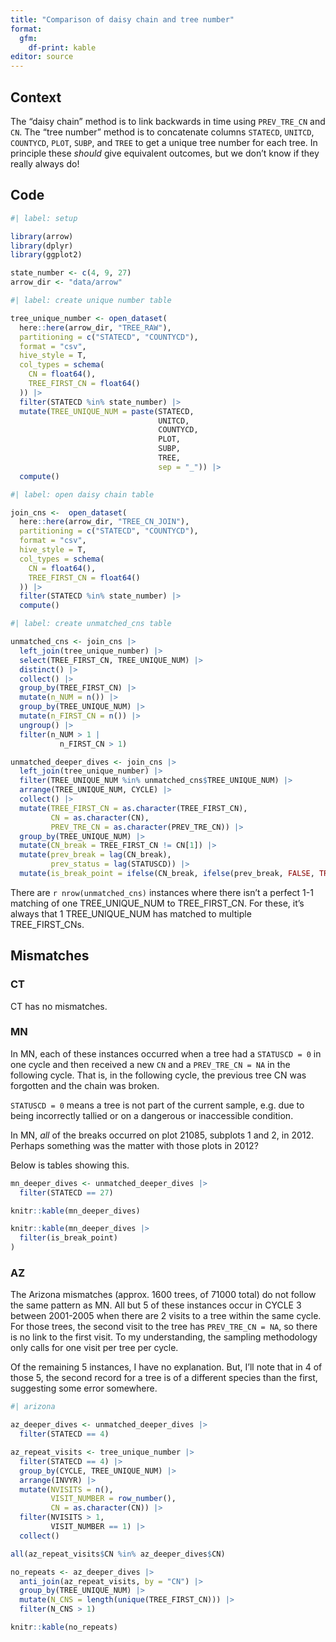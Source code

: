 ```yaml
---
title: "Comparison of daisy chain and tree number"
format: 
  gfm: 
    df-print: kable
editor: source
---
```


## Context

The "daisy chain" method is to link backwards in time using `PREV_TRE_CN` and `CN`. The "tree number" method is to concatenate columns `STATECD`, `UNITCD`, `COUNTYCD`, `PLOT`, `SUBP`, and `TREE` to get a unique tree number for each tree. In principle these _should_ give equivalent outcomes, but we don't know if they really always do!

## Code 

```r
#| label: setup

library(arrow)
library(dplyr)
library(ggplot2)

state_number <- c(4, 9, 27)
arrow_dir <- "data/arrow"

```


```r
#| label: create unique number table

tree_unique_number <- open_dataset(
  here::here(arrow_dir, "TREE_RAW"),
  partitioning = c("STATECD", "COUNTYCD"),
  format = "csv",
  hive_style = T,
  col_types = schema(
    CN = float64(),
    TREE_FIRST_CN = float64()
  )) |>
  filter(STATECD %in% state_number) |>
  mutate(TREE_UNIQUE_NUM = paste(STATECD,
                                 UNITCD,
                                 COUNTYCD,
                                 PLOT,
                                 SUBP,
                                 TREE, 
                                 sep = "_")) |>
  compute()
```


```r
#| label: open daisy chain table

join_cns <-  open_dataset(
  here::here(arrow_dir, "TREE_CN_JOIN"),
  partitioning = c("STATECD", "COUNTYCD"),
  format = "csv",
  hive_style = T,
  col_types = schema(
    CN = float64(),
    TREE_FIRST_CN = float64()
  )) |>
  filter(STATECD %in% state_number) |>
  compute()

```


```r
#| label: create unmatched_cns table

unmatched_cns <- join_cns |>
  left_join(tree_unique_number) |>
  select(TREE_FIRST_CN, TREE_UNIQUE_NUM) |> 
  distinct() |>
  collect() |> 
  group_by(TREE_FIRST_CN) |>
  mutate(n_NUM = n()) |>
  group_by(TREE_UNIQUE_NUM) |>
  mutate(n_FIRST_CN = n()) |>
  ungroup() |>
  filter(n_NUM > 1 |
           n_FIRST_CN > 1)

unmatched_deeper_dives <- join_cns |>
  left_join(tree_unique_number) |>
  filter(TREE_UNIQUE_NUM %in% unmatched_cns$TREE_UNIQUE_NUM) |>
  arrange(TREE_UNIQUE_NUM, CYCLE) |>
  collect() |>
  mutate(TREE_FIRST_CN = as.character(TREE_FIRST_CN),
         CN = as.character(CN),
         PREV_TRE_CN = as.character(PREV_TRE_CN)) |>
  group_by(TREE_UNIQUE_NUM) |>
  mutate(CN_break = TREE_FIRST_CN != CN[1]) |>
  mutate(prev_break = lag(CN_break),
         prev_status = lag(STATUSCD)) |>
  mutate(is_break_point = ifelse(CN_break, ifelse(prev_break, FALSE, TRUE), FALSE)) 


```

There are `r nrow(unmatched_cns)` instances where there isn't a perfect 1-1 matching of one TREE_UNIQUE_NUM to TREE_FIRST_CN. 
For these, it's always that 1 TREE_UNIQUE_NUM has matched to multiple TREE_FIRST_CNs. 

## Mismatches

### CT

CT has no mismatches.

### MN

In MN, each of these instances occurred when a tree had a `STATUSCD = 0` in one cycle and then received a new `CN` and a `PREV_TRE_CN = NA` in the following cycle. 
That is, in the following cycle, the previous tree CN was forgotten and the chain was broken. 

`STATUSCD = 0` means a tree is not part of the current sample, e.g. due to being incorrectly tallied or on a dangerous or inaccessible condition. 

In MN, _all_ of the breaks occurred on plot 21085, subplots 1 and 2, in 2012. Perhaps something was the matter with those plots in 2012?

Below is tables showing this.

```r

mn_deeper_dives <- unmatched_deeper_dives |>
  filter(STATECD == 27)

knitr::kable(mn_deeper_dives)

knitr::kable(mn_deeper_dives |>
  filter(is_break_point)
)

```


### AZ

The Arizona mismatches (approx. 1600 trees, of 71000 total) do not follow the same pattern as MN. 
All but 5 of these instances occur in CYCLE 3 between 2001-2005 when there are 2 visits to a tree within the same cycle. 
For those trees, the second visit to the tree has `PREV_TRE_CN = NA`, so there is no link to the first visit. 
To my understanding, the sampling methodology only calls for one visit per tree per cycle. 

Of the remaining 5 instances, I have no explanation.
But, I'll note that in 4 of those 5, the second record for a tree is of a different species than the first, suggesting some error somewhere. 

```r

#| arizona

az_deeper_dives <- unmatched_deeper_dives |>
  filter(STATECD == 4)

az_repeat_visits <- tree_unique_number |>
  filter(STATECD == 4) |>
  group_by(CYCLE, TREE_UNIQUE_NUM) |>
  arrange(INVYR) |>
  mutate(NVISITS = n(),
         VISIT_NUMBER = row_number(),
         CN = as.character(CN)) |>
  filter(NVISITS > 1,
         VISIT_NUMBER == 1) |>
  collect()

all(az_repeat_visits$CN %in% az_deeper_dives$CN)

no_repeats <- az_deeper_dives |> 
  anti_join(az_repeat_visits, by = "CN") |>
  group_by(TREE_UNIQUE_NUM) |>
  mutate(N_CNS = length(unique(TREE_FIRST_CN))) |>
  filter(N_CNS > 1)

knitr::kable(no_repeats)

```
